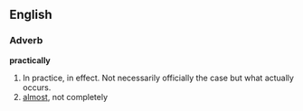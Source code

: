 ==English==
===Adverb===
'''practically'''
#In practice, in effect. Not necessarily officially the case but what actually occurs.
#[[almost]], not completely